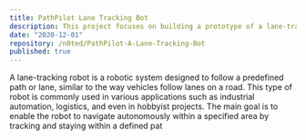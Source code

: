 ```yaml
---
title: PathPilot Lane Tracking Bot
description: This project focuses on building a prototype of a lane-tracking robot using a Raspberry Pi. The robot is designed to autonomously navigate, detect obstacles, follow lanes, and recognize traffic signals.
date: "2020-12-01"
repository: /n0ted/PathPilot-A-Lane-Tracking-Bot
published: true
---
```



A lane-tracking robot is a robotic system designed to follow a predefined path or lane, similar to the way vehicles follow lanes on a road. This type of robot is commonly used in various applications such as industrial automation, logistics, and even in hobbyist projects. The main goal is to enable the robot to navigate autonomously within a specified area by tracking and staying within a defined pat